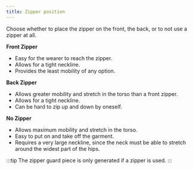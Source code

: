 ```yaml
---
title: Zipper position
---
```


Choose whether to place the zipper on the front, the back, or to not use a
zipper at all.

**Front Zipper**

- Easy for the wearer to reach the zipper.
- Allows for a tight neckline.
- Provides the least mobility of any option.

**Back Zipper**

- Allows greater mobility and stretch in the torso than a front zipper.
- Allows for a tight neckline.
- Can be hard to zip up and down by oneself.

**No Zipper**

- Allows maximum mobility and stretch in the torso.
- Easy to put on and take off the garment.
- Requires a very large neckline, since the neck must be able to stretch around
  the widest part of the hips.

:::tip
The zipper guard piece is only generated if a zipper is used.
:::
